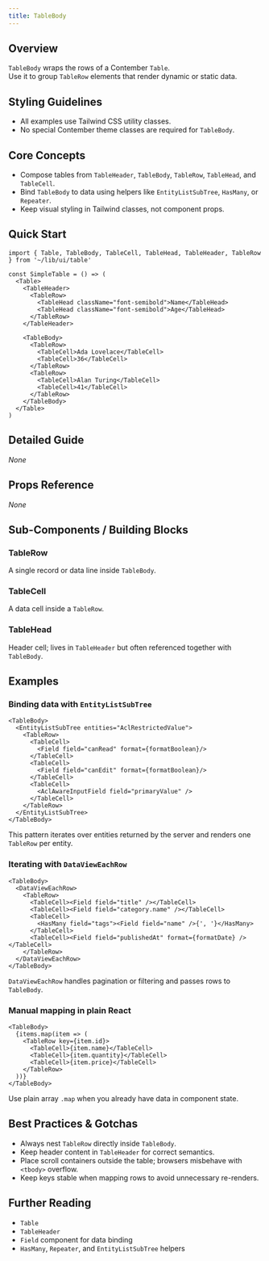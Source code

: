 ```yaml
---
title: TableBody
---
```


<!-- Edited by human: false -->
<!-- Examples count: 12 -->
<!-- Source examples: 0 -->
<!-- Playground examples: 2 -->
<!-- External examples: 10 -->
<!-- Import examples: 7 -->

## Overview
`TableBody` wraps the rows of a Contember `Table`.  
Use it to group `TableRow` elements that render dynamic or static data.

## Styling Guidelines
* All examples use Tailwind CSS utility classes.  
* No special Contember theme classes are required for `TableBody`.

## Core Concepts
* Compose tables from `TableHeader`, `TableBody`, `TableRow`, `TableHead`, and `TableCell`.
* Bind `TableBody` to data using helpers like `EntityListSubTree`, `HasMany`, or `Repeater`.
* Keep visual styling in Tailwind classes, not component props.

## Quick Start
```tsx
import { Table, TableBody, TableCell, TableHead, TableHeader, TableRow } from '~/lib/ui/table'

const SimpleTable = () => (
  <Table>
    <TableHeader>
      <TableRow>
        <TableHead className="font-semibold">Name</TableHead>
        <TableHead className="font-semibold">Age</TableHead>
      </TableRow>
    </TableHeader>

    <TableBody>
      <TableRow>
        <TableCell>Ada Lovelace</TableCell>
        <TableCell>36</TableCell>
      </TableRow>
      <TableRow>
        <TableCell>Alan Turing</TableCell>
        <TableCell>41</TableCell>
      </TableRow>
    </TableBody>
  </Table>
)
```

## Detailed Guide
_None_

## Props Reference
_None_

## Sub-Components / Building Blocks
### TableRow
A single record or data line inside `TableBody`.

### TableCell
A data cell inside a `TableRow`.

### TableHead
Header cell; lives in `TableHeader` but often referenced together with `TableBody`.

## Examples

### Binding data with `EntityListSubTree`
```tsx
<TableBody>
  <EntityListSubTree entities="AclRestrictedValue">
    <TableRow>
      <TableCell>
        <Field field="canRead" format={formatBoolean}/>
      </TableCell>
      <TableCell>
        <Field field="canEdit" format={formatBoolean}/>
      </TableCell>
      <TableCell>
        <AclAwareInputField field="primaryValue" />
      </TableCell>
    </TableRow>
  </EntityListSubTree>
</TableBody>
```
This pattern iterates over entities returned by the server and renders one `TableRow` per entity.

### Iterating with `DataViewEachRow`
```tsx
<TableBody>
  <DataViewEachRow>
    <TableRow>
      <TableCell><Field field="title" /></TableCell>
      <TableCell><Field field="category.name" /></TableCell>
      <TableCell>
        <HasMany field="tags"><Field field="name" />{', '}</HasMany>
      </TableCell>
      <TableCell><Field field="publishedAt" format={formatDate} /></TableCell>
    </TableRow>
  </DataViewEachRow>
</TableBody>
```
`DataViewEachRow` handles pagination or filtering and passes rows to `TableBody`.

### Manual mapping in plain React
```tsx
<TableBody>
  {items.map(item => (
    <TableRow key={item.id}>
      <TableCell>{item.name}</TableCell>
      <TableCell>{item.quantity}</TableCell>
      <TableCell>{item.price}</TableCell>
    </TableRow>
  ))}
</TableBody>
```
Use plain array `.map` when you already have data in component state.

## Best Practices & Gotchas
* Always nest `TableRow` directly inside `TableBody`.
* Keep header content in `TableHeader` for correct semantics.
* Place scroll containers outside the table; browsers misbehave with `<tbody>` overflow.
* Keep keys stable when mapping rows to avoid unnecessary re-renders.

## Further Reading
* `Table`
* `TableHeader`
* `Field` component for data binding
* `HasMany`, `Repeater`, and `EntityListSubTree` helpers

<!-- End of Generated Documentation -->